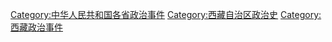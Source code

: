 [[Category:中华人民共和国各省政治事件|Category:中华人民共和国各省政治事件]]
[[Category:西藏自治区政治史|Category:西藏自治区政治史]]
[[Category:西藏政治事件|Category:西藏政治事件]]